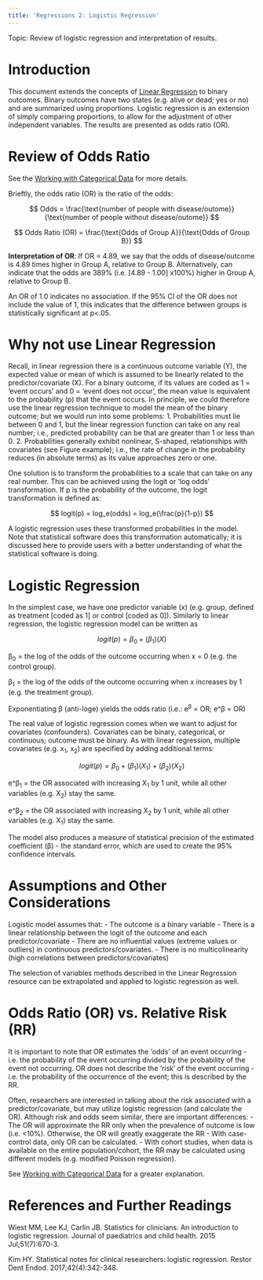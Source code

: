 ```yaml
---
title: 'Regressions 2: Logistic Regression'
---
```


Topic: Review of logistic regression and interpretation of results.

# Introduction 
This document extends the concepts of [Linear Regression](/resources/regression_linear.qmd) to binary outcomes. Binary outcomes have two states (e.g. alive or dead; yes or no) and are summarized using proportions. Logistic regression is an extension of simply comparing proportions, to allow for the adjustment of other independent variables. The results are presented as odds ratio (OR).



# Review of Odds Ratio
See the [Working with Categorical Data](/resources/categorical_data.qmd) for more details.

Brieftly, the odds ratio (OR) is the ratio of the odds: 

$$ Odds = \frac{\text{number of people with disease/outome}}{\text{number of people without disease/outome}} $$

$$ Odds Ratio (OR) = \frac{\text{Odds of Group A}}{\text{Odds of Group B}} $$

**Interpretation of OR**: If OR = 4.89, we say that the odds of disease/outcome is 4.89 times higher in Group  A, relative to Group B. Alternatively, can indicate that the odds are 389% (i.e. [4.89 - 1.00] x100%)  higher in Group  A, relative to Group B.

An OR of 1.0 indicates no association. If the 95% CI of the OR does not include the value of 1, this indicates that the difference between groups is statistically significant at p<.05.


# Why not use Linear Regression
Recall, in linear regression there is a continuous outcome variable (Y), the expected value or mean of which is assumed to be linearly related to the predictor/covariate (X). For a binary outcome, if its values are coded as 1 = 'event occurs' and 0 = 'event does not occur', the mean value is equivalent to the probability (p) that the event occurs. In principle, we could therefore use the linear regression technique to model the mean of the binary outcome; but we would run into some problems:
1.	Probabilities must lie between 0 and 1, but the linear regression function can take on any real number; i.e., predicted probability can be that are greater than 1 or less than 0.
2.	Probabilities generally exhibit nonlinear, S-shaped, relationships with covariates (see Figure example); i.e., the rate of change in the probability reduces (in absolute terms) as its value approaches zero or one. 

One solution is to transform the probabilities to a scale that can take on any real number. This can be achieved using the logit or 'log odds' transformation. If p is the probability of the outcome, the logit transformation is defined as:

$$ logit(p) = log_e(odds) = log_e(\frac{p}{1-p}) $$

A logistic regression uses these transformed probabilities in the model. Note that statistical software does this transformation automatically; it is discussed here to provide users with a better understanding of what the statistical software is doing.



# Logistic Regression
In the simplest case, we have one predictor variable (x) (e.g. group, defined as treatment [coded as 1] or control [coded as 0]). Similarly to linear regression, the logistic regression model can be written as 

$$ logit(p) = β_0 + (β_1)(X) $$

β<sub>0</sub> = the log of the odds of the outcome occurring when x = 0 (e.g. the control group).

β<sub>1</sub> = the log of the odds of the outcome occurring when x increases by 1 (e.g. the treatment group).

Exponentiating β (anti-loge) yields the odds ratio  (i.e.: e<sup>β</sup> = OR; e^β = OR) 


The real value of logistic regression comes when we want to adjust for covariates (confounders). Covariates can be binary, categorical, or continuous; outcome must be binary. As with linear regression, multiple covariates (e.g. x<sub>1</sub>, x<sub>2</sub>) are specified by adding additional terms:     

$$ logit(p) = β_0 + (β_1)(X_1)+ (β_2)(X_2)$$

e^β<sub>1</sub> = the OR associated with increasing X<sub>1</sub> by 1 unit, while all other variables (e.g. X<sub>2</sub>) stay the same.

e^β<sub>2</sub> = the OR associated with increasing X<sub>2</sub> by 1 unit, while all other variables (e.g. X<sub>1</sub>) stay the same.

The model also produces a measure of statistical precision of the estimated coefficient (β) - the standard error, which are used to create the 95% confidence intervals.


# Assumptions and Other Considerations
Logistic model assumes that:
- The outcome is a binary variable
- There is a linear relationship between the logit of the outcome and each predictor/covariate
- There are no influential values (extreme values or outliers) in continuous predictors/covariates. 
- There is no multicolinearity (high correlations between predictors/covariates)

The selection of variables methods described in the Linear Regression resource can be extrapolated and applied to logistic regression as well.


# Odds Ratio (OR) vs. Relative Risk (RR)
It is important to note that OR estimates the 'odds' of an event occurring - i.e. the probability of the event occurring divided by the probability of the event not occurring. OR does not describe the 'risk' of the event occurring - i.e. the  probability of the occurrence of the event; this is described by the RR.

Often, researchers are interested in talking about the risk associated with a predictor/covariate, but may utilize logistic regression (and calculate the OR). Although risk and odds seem similar, there are important differences:
- The OR will approximate the RR only when the prevalence of outcome is low (i.e. <10%). Otherwise, the OR will greatly exaggerate the RR
- With case-control data, only OR can be calculated.
- With cohort studies, when data is available on the entire population/cohort, the RR may be calculated using different models (e.g. modified Poisson regression).

See [Working with Categorical Data](/resources/categorical_data.qmd) for a greater explanation.

# References and Further Readings

Wiest MM, Lee KJ, Carlin JB. Statistics for clinicians: An introduction to logistic regression. Journal of paediatrics and child health. 2015 Jul;51(7):670-3.

Kim HY. Statistical notes for clinical researchers: logistic regression. Restor Dent Endod. 2017;42(4):342-348.



